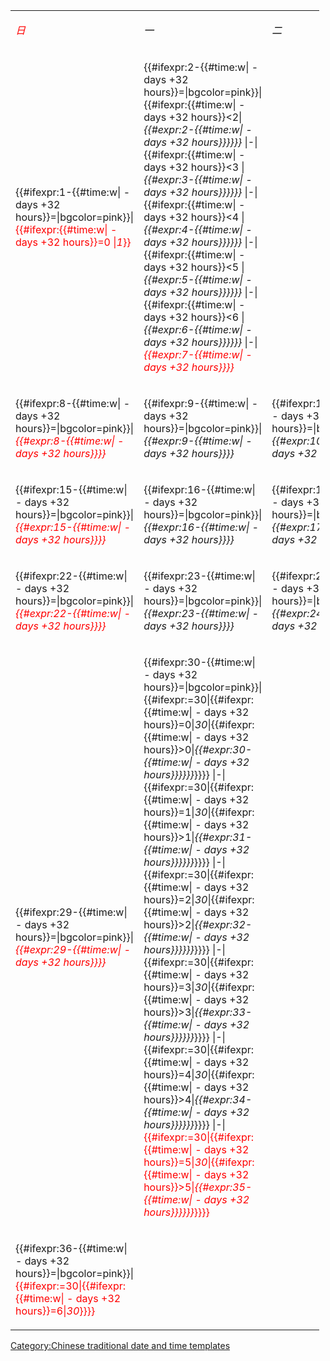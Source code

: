 {| style="margin-left: 0.1em; text-align:center;" cellpadding=1 cellspacing=0
|- style="border: none; background: #abc;"
|width="14%"| ''<span style="color:red;">日</span>''
|width="14%"| ''<span style="color:black;">一</span>''
|width="14%"| ''<span style="color:black;">二</span>''
|width="14%"| ''<span style="color:black;">三</span>''
|width="14%"| ''<span style="color:black;">四</span>''
|width="14%"| ''<span style="color:black;">五</span>''
|width="14%"| ''<span style="color:red;">六</span>''
|-
|{{#ifexpr:1-{{#time:w| -{{ctime:d}} days +32 hours}}={{ctime:d}}|bgcolor=pink}}|<span style="color:red;">{{#ifexpr:{{#time:w| -{{ctime:d}} days +32 hours}}=0 |''1''}} </span> 
|{{#ifexpr:2-{{#time:w| -{{ctime:d}} days +32 hours}}={{ctime:d}}|bgcolor=pink}}|{{#ifexpr:{{#time:w| -{{ctime:d}} days +32 hours}}<2| ''{{#expr:2-{{#time:w| -{{ctime:d}} days +32 hours}}}}}}'' 
|-|{{#ifexpr:{{#time:w| -{{ctime:d}} days +32 hours}}<3 |''{{#expr:3-{{#time:w| -{{ctime:d}} days +32 hours}}}}}}'' 
|-|{{#ifexpr:{{#time:w| -{{ctime:d}} days +32 hours}}<4 |''{{#expr:4-{{#time:w| -{{ctime:d}} days +32 hours}}}}}}'' 
|-|{{#ifexpr:{{#time:w| -{{ctime:d}} days +32 hours}}<5 |''{{#expr:5-{{#time:w| -{{ctime:d}} days +32 hours}}}}}}'' 
|-|{{#ifexpr:{{#time:w| -{{ctime:d}} days +32 hours}}<6 | ''{{#expr:6-{{#time:w| -{{ctime:d}} days +32 hours}}}}}}'' 
|-|<span style="color:red;">''{{#expr:7-{{#time:w| -{{ctime:d}} days +32 hours}}}}''</span>
|-
|{{#ifexpr:8-{{#time:w| -{{ctime:d}} days +32 hours}}={{ctime:d}}|bgcolor=pink}}|<span style="color:red;">''{{#expr:8-{{#time:w| -{{ctime:d}} days +32 hours}}}}''</span>
|{{#ifexpr:9-{{#time:w| -{{ctime:d}} days +32 hours}}={{ctime:d}}|bgcolor=pink}}|''{{#expr:9-{{#time:w| -{{ctime:d}} days +32 hours}}}}''
|{{#ifexpr:10-{{#time:w| -{{ctime:d}} days +32 hours}}={{ctime:d}}|bgcolor=pink}}|''{{#expr:10-{{#time:w| -{{ctime:d}} days +32 hours}}}}''
|{{#ifexpr:11-{{#time:w| -{{ctime:d}} days +32 hours}}={{ctime:d}}|bgcolor=pink}}|''{{#expr:11-{{#time:w| -{{ctime:d}} days +32 hours}}}}''
|{{#ifexpr:12-{{#time:w| -{{ctime:d}} days +32 hours}}={{ctime:d}}|bgcolor=pink}}|''{{#expr:12-{{#time:w| -{{ctime:d}} days +32 hours}}}}''
|{{#ifexpr:13-{{#time:w| -{{ctime:d}} days +32 hours}}={{ctime:d}}|bgcolor=pink}}|''{{#expr:13-{{#time:w| -{{ctime:d}} days +32 hours}}}}''
|{{#ifexpr:14-{{#time:w| -{{ctime:d}} days +32 hours}}={{ctime:d}}|bgcolor=pink}}|<span style="color:red;">''{{#expr:14-{{#time:w| -{{ctime:d}} days +32 hours}}}}''</span>
|-
|{{#ifexpr:15-{{#time:w| -{{ctime:d}} days +32 hours}}={{ctime:d}}|bgcolor=pink}}|<span style="color:red;">''{{#expr:15-{{#time:w| -{{ctime:d}} days +32 hours}}}}''</span>
|{{#ifexpr:16-{{#time:w| -{{ctime:d}} days +32 hours}}={{ctime:d}}|bgcolor=pink}}|''{{#expr:16-{{#time:w| -{{ctime:d}} days +32 hours}}}}''
|{{#ifexpr:17-{{#time:w| -{{ctime:d}} days +32 hours}}={{ctime:d}}|bgcolor=pink}}|''{{#expr:17-{{#time:w| -{{ctime:d}} days +32 hours}}}}''
|{{#ifexpr:18-{{#time:w| -{{ctime:d}} days +32 hours}}={{ctime:d}}|bgcolor=pink}}|''{{#expr:18-{{#time:w| -{{ctime:d}} days +32 hours}}}}''
|{{#ifexpr:19-{{#time:w| -{{ctime:d}} days +32 hours}}={{ctime:d}}|bgcolor=pink}}|''{{#expr:19-{{#time:w| -{{ctime:d}} days +32 hours}}}}''
|{{#ifexpr:20-{{#time:w| -{{ctime:d}} days +32 hours}}={{ctime:d}}|bgcolor=pink}}|''{{#expr:20-{{#time:w| -{{ctime:d}} days +32 hours}}}}''
|{{#ifexpr:21-{{#time:w| -{{ctime:d}} days +32 hours}}={{ctime:d}}|bgcolor=pink}}|<span style="color:red;">''{{#expr:21-{{#time:w| -{{ctime:d}} days +32 hours}}}}''</span>
|-
|{{#ifexpr:22-{{#time:w| -{{ctime:d}} days +32 hours}}={{ctime:d}}|bgcolor=pink}}|<span style="color:red;">''{{#expr:22-{{#time:w| -{{ctime:d}} days +32 hours}}}}''</span>
|{{#ifexpr:23-{{#time:w| -{{ctime:d}} days +32 hours}}={{ctime:d}}|bgcolor=pink}}|''{{#expr:23-{{#time:w| -{{ctime:d}} days +32 hours}}}}''
|{{#ifexpr:24-{{#time:w| -{{ctime:d}} days +32 hours}}={{ctime:d}}|bgcolor=pink}}|''{{#expr:24-{{#time:w| -{{ctime:d}} days +32 hours}}}}''
|{{#ifexpr:25-{{#time:w| -{{ctime:d}} days +32 hours}}={{ctime:d}}|bgcolor=pink}}|''{{#expr:25-{{#time:w| -{{ctime:d}} days +32 hours}}}}''
|{{#ifexpr:26-{{#time:w| -{{ctime:d}} days +32 hours}}={{ctime:d}}|bgcolor=pink}}|''{{#expr:26-{{#time:w| -{{ctime:d}} days +32 hours}}}}''
|{{#ifexpr:27-{{#time:w| -{{ctime:d}} days +32 hours}}={{ctime:d}}|bgcolor=pink}}|''{{#expr:27-{{#time:w| -{{ctime:d}} days +32 hours}}}}''
|{{#ifexpr:28-{{#time:w| -{{ctime:d}} days +32 hours}}={{ctime:d}}|bgcolor=pink}}|<span style="color:red;">''{{#expr:28-{{#time:w| -{{ctime:d}} days +32 hours}}}}''</span>
|-
|{{#ifexpr:29-{{#time:w| -{{ctime:d}} days +32 hours}}={{ctime:d}}|bgcolor=pink}}|<span style="color:red;">''{{#expr:29-{{#time:w| -{{ctime:d}} days +32 hours}}}}''</span>
|{{#ifexpr:30-{{#time:w| -{{ctime:d}} days +32 hours}}={{ctime:d}}|bgcolor=pink}}|{{#ifexpr:{{ctime:t}}=30|{{#ifexpr:{{#time:w| -{{ctime:d}} days +32 hours}}=0|''30''|{{#ifexpr:{{#time:w| -{{ctime:d}} days +32 hours}}>0|''{{#expr:30-{{#time:w| -{{ctime:d}} days +32 hours}}}}}}''}}}}
|-|{{#ifexpr:{{ctime:t}}=30|{{#ifexpr:{{#time:w| -{{ctime:d}} days +32 hours}}=1|''30''|{{#ifexpr:{{#time:w| -{{ctime:d}} days +32 hours}}>1|''{{#expr:31-{{#time:w| -{{ctime:d}} days +32 hours}}}}}}''}}}}
|-|{{#ifexpr:{{ctime:t}}=30|{{#ifexpr:{{#time:w| -{{ctime:d}} days +32 hours}}=2|''30''|{{#ifexpr:{{#time:w| -{{ctime:d}} days +32 hours}}>2|''{{#expr:32-{{#time:w| -{{ctime:d}} days +32 hours}}}}}}''}}}}
|-|{{#ifexpr:{{ctime:t}}=30|{{#ifexpr:{{#time:w| -{{ctime:d}} days +32 hours}}=3|''30''|{{#ifexpr:{{#time:w| -{{ctime:d}} days +32 hours}}>3|''{{#expr:33-{{#time:w| -{{ctime:d}} days +32 hours}}}}}}''}}}}
|-|{{#ifexpr:{{ctime:t}}=30|{{#ifexpr:{{#time:w| -{{ctime:d}} days +32 hours}}=4|''30''|{{#ifexpr:{{#time:w| -{{ctime:d}} days +32 hours}}>4|''{{#expr:34-{{#time:w| -{{ctime:d}} days +32 hours}}}}}}''}}}}
|-|<span style="color:red;">{{#ifexpr:{{ctime:t}}=30|{{#ifexpr:{{#time:w| -{{ctime:d}} days +32 hours}}=5|''30''|{{#ifexpr:{{#time:w| -{{ctime:d}} days +32 hours}}>5|''{{#expr:35-{{#time:w| -{{ctime:d}} days +32 hours}}}}}}''}}}}</span>
|-
|{{#ifexpr:36-{{#time:w| -{{ctime:d}} days +32 hours}}={{ctime:d}}|bgcolor=pink}}|<span style="color:red;">{{#ifexpr:{{ctime:t}}=30|{{#ifexpr:{{#time:w| -{{ctime:d}} days +32 hours}}=6|''30''}}}}</span>
|}<noinclude>[[Category:Chinese traditional date and time templates]]</noinclude>